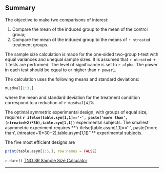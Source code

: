 Summary
--------

The objective to make two comparisons of interest:

1. Compare the mean of the induced group to the mean of the control group;
2. Compare the mean of the induced group to the means of `r ntreated` treatment groups.

The sample size calculation is made for the one-sided two-group _t_-test with equal variances
and unequal sample sizes. It is assumed that `r ntreated + 1` tests are performed. The level of significance is set to `r alpha`. The power in each test should be equal to or higher than `r power1`.

The calculation uses the following means and standard deviations:

```r
musdval[1:3,]
```

where the mean and standard deviation for the treatment condition 
correspond to a reduction of `r musdval[4]`%.

The optimal symmetric experimental design, with groups of equal size, requires 
**`r ifelse(table.sym[1,1]=='-', paste('more than', (ntreated+2)*30),table.sym[1,1])`** 
experimental subjects. The smallest asymmetric experiment requires 
**`r ifelse(table.asym[1,1]=='-', paste('more than', (ntreated+1)*30+2),table.asym[1,1])``** 
experimental subjects. 

The five most efficient designs are 

```r
print(table.asym[1:5,], row.names = FALSE)
```

`r date()`      [TNO 3R Sample Size Calculator](http://vps.stefvanbuuren.nl:3838/3R/)

--------